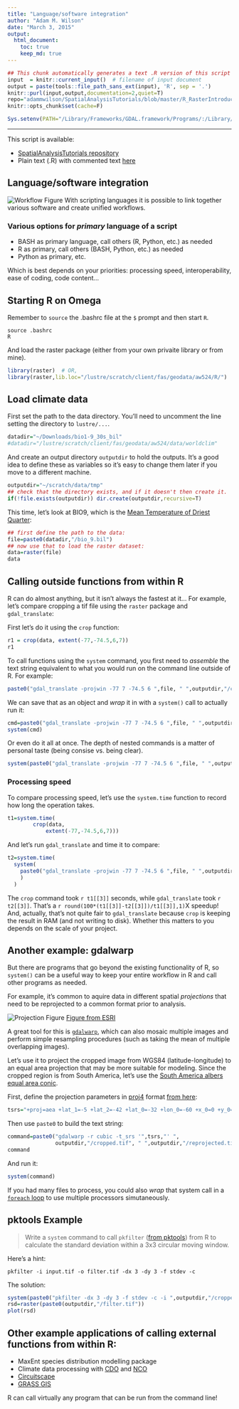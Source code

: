 ```yaml
---
title: "Language/software integration"
author: "Adam M. Wilson"
date: "March 3, 2015"
output: 
  html_document:
    toc: true
    keep_md: true
---
```



```r
## This chunk automatically generates a text .R version of this script when running within knitr.  You do not need to run this...
input  = knitr::current_input()  # filename of input document
output = paste(tools::file_path_sans_ext(input), 'R', sep = '.')
knitr::purl(input,output,documentation=2,quiet=T)
repo="adammwilson/SpatialAnalysisTutorials/blob/master/R_RasterIntroduction"
knitr::opts_chunk$set(cache=F)

Sys.setenv(PATH="/Library/Frameworks/GDAL.framework/Programs/:/Library/Frameworks/Python.framework/Versions/2.7/bin:/Applications/:${PATH}")
```

----

This script is available:

  * [SpatialAnalysisTutorials repository](`r paste0("http://github.com/",repo)`)
  * Plain text (.R) with commented text 
  [here](`r paste0("https://raw.githubusercontent.com/adammwilson/SpatialAnalysisTutorials/master/R_RasterIntroduction/",output)`)

## Language/software integration
![Workflow Figure](Workflow.png)
With scripting languages it is possible to link together various software and create unified workflows.

### Various options for _primary_ language of a script

* BASH as primary language, call others (R, Python, etc.) as needed
* R as primary, call others (BASH, Python, etc.) as needed
* Python as primary, etc.

Which is best depends on your priorities:  processing speed, interoperability, ease of coding, code content...

## Starting R on Omega

Remember to `source` the .bashrc file at the `$` prompt and then start `R`.
```{}
source .bashrc
R
```

And load the raster package (either from your own privaite library or from mine).
```r
library(raster)  # OR, 
library(raster,lib.loc="/lustre/scratch/client/fas/geodata/aw524/R/")
```

## Load climate data

First set the path to the data directory.  You'll need to uncomment the line setting the directory to `lustre/...`.

```r
datadir="~/Downloads/bio1-9_30s_bil"
#datadir="/lustre/scratch/client/fas/geodata/aw524/data/worldclim"
```

And create an output directory `outputdir` to hold the outputs.  It's a good idea to define these as variables so it's easy to change them later if you move to a different machine.  
```r
outputdir="~/scratch/data/tmp"
## check that the directory exists, and if it doesn't then create it.
if(!file.exists(outputdir)) dir.create(outputdir,recursive=T)
```

This time, let's look at BIO9, which is the [Mean Temperature of Driest Quarter](http://www.worldclim.org/bioclim):
```r
## first define the path to the data:
file=paste0(datadir,"/bio_9.bil") 
## now use that to load the raster dataset:
data=raster(file)
data
```


## Calling outside functions from within R
R can do almost anything, but it isn't always the fastest at it...  For example, let's compare cropping a tif file using the `raster` package and `gdal_translate`:

First let's do it using the `crop` function:
```r
r1 = crop(data, extent(-77,-74.5,6,7))
r1
```


To call functions using the `system` command, you first need to _assemble_ the text string equivalent to what you would run on the command line outside of R.  For example:
```r
paste0("gdal_translate -projwin -77 7 -74.5 6 ",file, " ",outputdir,"/cropped.tif")
```

We can save that as an object and _wrap_ it in with a `system()` call to actually run it:
```r
cmd=paste0("gdal_translate -projwin -77 7 -74.5 6 ",file, " ",outputdir,"/cropped.tif")
system(cmd)
```

Or even do it all at once.  The depth of nested commands is a matter of personal taste (being consise vs. being clear).  
```r
system(paste0("gdal_translate -projwin -77 7 -74.5 6 ",file, " ",outputdir,"/cropped.tif"))
```


### Processing speed

To compare processing speed, let's use the `system.time` function to record how long the operation takes.  
```r
t1=system.time(
        crop(data,
            extent(-77,-74.5,6,7)))
```

And let's run `gdal_translate` and time it to compare:
```r
t2=system.time(
  system(
    paste0("gdal_translate -projwin -77 7 -74.5 6 ",file, " ",outputdir,"/cropped.tif")
    )
  )
```

The `crop` command took `r t1[[3]]` seconds, while `gdal_translate` took `r t2[[3]]`.  That's a `r round(100*(t1[[3]]-t2[[3]])/t1[[3]],1)`X speedup!  And, actually, that's not quite fair to `gdal_translate` because `crop` is keeping the result in RAM (and not writing to disk).  Whether this matters to you depends on the scale of your project.


## Another example: gdalwarp
But there are programs that go beyond the existing functionality of R, so `system()` can be a useful way to keep your entire workflow in R and call other programs as needed.  

For example, it's common to aquire data in different spatial _projections_ that need to be reprojected to a common format prior to analysis.

![Projection Figure](projection.png) [Figure from ESRI](http://webhelp.esri.com/arcgisexplorer/2012/en/map_projections.htm)

A great tool for this is [`gdalwarp`](http://www.gdal.org/gdalwarp.html), which can also mosaic multiple images and perform simple resampling procedures (such as taking the mean of multiple overlapping images).

Let's use it to project the cropped image from WGS84 (latitude-longitude) to an equal area projection that may be more suitable for modeling.  Since the cropped region is from South America, let's use the [South America albers equal area conic](http://spatialreference.org/ref/esri/south-america-albers-equal-area-conic/).  

First, define the projection parameters in [proj4](http://trac.osgeo.org/proj/) format [from here](http://spatialreference.org/ref/esri/south-america-albers-equal-area-conic/):
```r
tsrs="+proj=aea +lat_1=-5 +lat_2=-42 +lat_0=-32 +lon_0=-60 +x_0=0 +y_0=0 +ellps=aust_SA +units=m +no_defs"
```

Then use `paste0` to build the text string:
```r
command=paste0("gdalwarp -r cubic -t_srs '",tsrs,"' ",
               outputdir,"/cropped.tif", " ",outputdir,"/reprojected.tif ")
command
```

And run it:
```r
system(command)
```

If you had many files to process, you could also  _wrap_ that system call in a [`foreach` loop](http://trac.osgeo.org/proj/) to use multiple processors simutaneously.  

## pktools Example
> Write a `system` command to call `pkfilter` ([from pktools](http://pktools.nongnu.org/html/md_pkfilter.html)) from R to calculate the standard deviation within a 3x3 circular moving window. 

Here's a hint:

```
pkfilter -i input.tif -o filter.tif -dx 3 -dy 3 -f stdev -c
```


The solution:
```r
system(paste0("pkfilter -dx 3 -dy 3 -f stdev -c -i ",outputdir,"/cropped.tif -o ",outputdir,"/filter.tif"))
rsd=raster(paste0(outputdir,"/filter.tif"))
plot(rsd)
```


## Other example applications of calling external functions from within R:

* MaxEnt species distribution modelling package
* Climate data processing with [CDO](https://code.zmaw.de/projects/cdo) and [NCO](http://nco.sourceforge.net)
* [Circuitscape](http://www.circuitscape.org)
* [GRASS GIS](http://grass.osgeo.org)

R can call virtually any program that can be run from the command line!